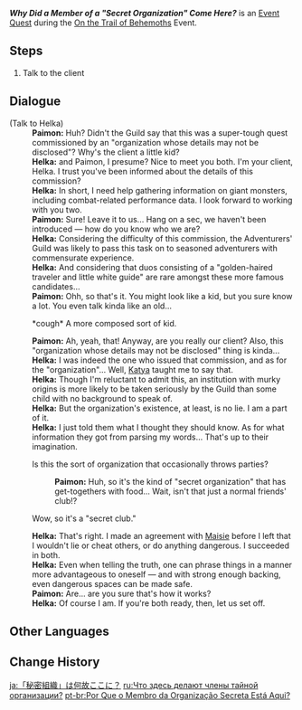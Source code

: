 {{Quest Infobox
|id            = 75658
|image         = Event Quest Why Did a Member of a Secret Organization Come Here?.png
|type          = World
|requirement   = 
|characters    = Helka; Paimon; Traveler
|startLocation = [[Tequemecan Valley]], [[Natlan]]
|region        = Natlan
|area          = Tequemecan Valley
|subarea       = <!-- N/A -->
|next          = Whither Shall a Member of a "Secret Organization" Go?
|rewards       = Primogem*20;Mora*10,000;Adventurer's Experience*4
|otherRewards  = 
* Unlocks the [[On the Trail of Behemoths]] event
|event_name    = On the Trail of Behemoths
}}
'''''Why Did a Member of a "Secret Organization" Come Here?''''' is an [[Event Quest]] during the [[On the Trail of Behemoths]] Event.

==Steps==
# Talk to the client

==Dialogue==
{{Quest Description|You've received a mysterious commission from an "organization whose details may not be disclosed" at the Adventurers' Guild. Specifically, you are to assist the client in completing data collection work on a series of giant monsters, including the [[Secret Source Automaton: Configuration Device]], [[Legatus Golem]], [[Hydro Tulpa]], and [[Emperor of Fire and Iron]]. It seems that this might just be a toughie...}}
{{Dialogue Start}}
;(Talk to Helka)
:'''Paimon:''' Huh? Didn't the Guild say that this was a super-tough quest commissioned by an "organization whose details may not be disclosed"? Why's the client a little kid?
:'''Helka:''' {{Traveler}} and Paimon, I presume? Nice to meet you both. I'm your client, Helka. I trust you've been informed about the details of this commission?
:'''Helka:''' In short, I need help gathering information on giant monsters, including combat-related performance data. I look forward to working with you two.
:'''Paimon:''' Sure! Leave it to us... Hang on a sec, we haven't been introduced &mdash; how do you know who we are?
:'''Helka:''' Considering the difficulty of this commission, the Adventurers' Guild was likely to pass this task on to seasoned adventurers with commensurate experience.
:'''Helka:''' And considering that duos consisting of a "golden-haired traveler and little white guide" are rare amongst these more famous candidates...
:'''Paimon:''' Ohh, so that's it. You might look like a kid, but you sure know a lot. You even talk kinda like an old...
:{{DIcon}} *cough* A more composed sort of kid.
:'''Paimon:''' Ah, yeah, that! Anyway, are you really our client? Also, this "organization whose details may not be disclosed" thing is kinda...
:'''Helka:''' I was indeed the one who issued that commission, and as for the "organization"... Well, [[Katya]] taught me to say that.
:'''Helka:''' Though I'm reluctant to admit this, an institution with murky origins is more likely to be taken seriously by the Guild than some child with no background to speak of.
:'''Helka:''' But the organization's existence, at least, is no lie. I am a part of it.
:'''Helka:''' I just told them what I thought they should know. As for what information they got from parsing my words... That's up to their imagination.
:{{DIcon}} Is this the sort of organization that occasionally throws parties?
::'''Paimon:''' Huh, so it's the kind of "secret organization" that has get-togethers with food... Wait, isn't that just a normal friends' club!?
:{{DIcon}} Wow, so it's a "secret club."
:'''Helka:''' That's right. I made an agreement with [[Maisie]] before I left that I wouldn't lie or cheat others, or do anything dangerous. I succeeded in both.
:'''Helka:''' Even when telling the truth, one can phrase things in a manner more advantageous to oneself &mdash; and with strong enough backing, even dangerous spaces can be made safe.
:'''Paimon:''' Are... are you sure that's how it works?
:'''Helka:''' Of course I am. If you're both ready, then, let us set off.
{{Dialogue End}}

==Other Languages==
{{Other Languages
|en       = Why Did a Member of a "Secret Organization" Come Here?
|zhs      = 「秘密组织」的成员为什么来到这里
|zhs_rm   = 
|zht      = 「秘密組織」的成員為什麼來到這裡
|zht_rm   = 
|zh_tl    = 
|ja       = 「秘密組織」は何故ここに？
|ja_rm    = 
|ja_tl    = 
|ko       = 「비밀 조직」의 방문
|ko_tl    = 
|es       = ¿A qué ha venido el miembro de la organización secreta?
|es_tl    = For What Has the Member of the Secret Organization Come?
|fr       = Pourquoi un membre de l'organisation secrète est ici ?
|fr_tl    = Why Is a Member of the Secret Organization Here?
|ru       = Что здесь делают члены тайной организации?
|ru_tl    = 
|th       = ทำไมสมาชิกของ "องค์กรลับ" ถึงมาที่นี่ล่ะ?
|th_rm    = 
|th_tl    = 
|vi       = Tại Sao Thành Viên "Tổ Chức Bí Mật" Lại Đến Đây?
|vi_tl    = 
|de       = Was hat eine geheime Organisation hierhergeführt?
|de_tl    = 
|id       = Kenapa Anggota "Organisasi Rahasia" Datang Ke Sini?
|id_tl    = 
|pt       = Por Que o Membro da Organização Secreta Está Aqui?
|pt_tl    = 
|tr       = "Gizli Organizasyon" Üyesinin Burada Ne İşi Var?
|tr_tl    = 
|it       = Perché un membro di "un'organizzazione segreta" è venuto qui?
|it_tl    = 
}}

==Change History==
{{Change History|5.3}}

[[ja:「秘密組織」は何故ここに？]]
[[ru:Что здесь делают члены тайной организации?]]
[[pt-br:Por Que o Membro da Organização Secreta Está Aqui?]]